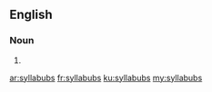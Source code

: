 ==English==

===Noun===
{{head|en|noun plural form}}

# {{plural of|syllabub|lang=en}}

[[ar:syllabubs]]
[[fr:syllabubs]]
[[ku:syllabubs]]
[[my:syllabubs]]